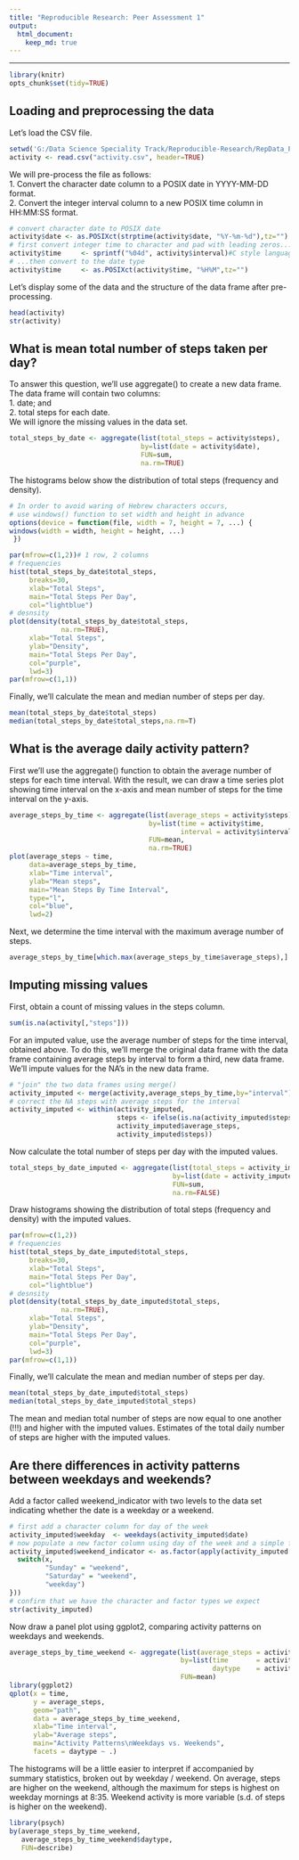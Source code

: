 ```yaml
---
title: "Reproducible Research: Peer Assessment 1"
output: 
  html_document:
    keep_md: true
---
```


---    
```r
library(knitr)
opts_chunk$set(tidy=TRUE)
```

## Loading and preprocessing the data
Let's load the CSV file.    
```r
setwd('G:/Data Science Speciality Track/Reproducible-Research/RepData_PeerAssessment1')
activity <- read.csv("activity.csv", header=TRUE)
```
We will pre-process the file as follows:  
1. Convert the character date column to a POSIX date in YYYY-MM-DD format.  
2. Convert the integer interval column to a new POSIX time column in HH:MM:SS format.  
```r
# convert character date to POSIX date
activity$date <- as.POSIXct(strptime(activity$date, "%Y-%m-%d"),tz="")
# first convert integer time to character and pad with leading zeros...
activity$time     <- sprintf("%04d", activity$interval)#C style language, fill in leading zeros
# ...then convert to the date type
activity$time     <- as.POSIXct(activity$time, "%H%M",tz="")
```
Let's display some of the data and the structure of the data frame after pre-processing.
```r
head(activity)
str(activity)
```
## What is mean total number of steps taken per day?
To answer this question, we'll use aggregate() to create a new data frame.  The data frame will contain two columns:  
1. date; and  
2. total steps for each date.  
We will ignore the missing values in the data set.  
```r
total_steps_by_date <- aggregate(list(total_steps = activity$steps),
                                 by=list(date = activity$date),
                                 FUN=sum,
                                 na.rm=TRUE)
```
The histograms below show the distribution of total steps (frequency and density).
```r
# In order to avoid waring of Hebrew characters occurs, 
# use windows() function to set width and height in advance
options(device = function(file, width = 7, height = 7, ...) {
windows(width = width, height = height, ...)
 })

par(mfrow=c(1,2))# 1 row, 2 columns
# frequencies
hist(total_steps_by_date$total_steps,
     breaks=30,
     xlab="Total Steps",
     main="Total Steps Per Day",
     col="lightblue")
# desnsity
plot(density(total_steps_by_date$total_steps,
             na.rm=TRUE),
     xlab="Total Steps",
     ylab="Density",
     main="Total Steps Per Day",     
     col="purple",
     lwd=3)
par(mfrow=c(1,1))
```  
Finally, we'll calculate the mean and median number of steps per day.  
```r
mean(total_steps_by_date$total_steps)
median(total_steps_by_date$total_steps,na.rm=T)
```
## What is the average daily activity pattern?
First we'll use the aggregate() function to obtain the average number of steps for each time interval.  With the result, we can draw a time series plot showing time interval on the x-axis and mean number of steps for the time interval on the y-axis.   
```r
average_steps_by_time <- aggregate(list(average_steps = activity$steps),
                                   by=list(time = activity$time,
                                           interval = activity$interval),
                                   FUN=mean,
                                   na.rm=TRUE)
plot(average_steps ~ time,
     data=average_steps_by_time,
     xlab="Time interval",
     ylab="Mean steps",
     main="Mean Steps By Time Interval",
     type="l",
     col="blue",
     lwd=2)
```  

Next, we determine the time interval with the maximum average number of steps.  
```r
average_steps_by_time[which.max(average_steps_by_time$average_steps),]
```
## Imputing missing values
First, obtain a count of missing values in the steps column.  
```r
sum(is.na(activity[,"steps"]))
```
For an imputed value, use the average number of steps for the time interval, obtained above.  To do this, we'll merge the original data frame with the data frame containing average steps by interval to form a third, new data frame.  We'll impute values for the NA's in the new data frame.  
```r
# "join" the two data frames using merge()
activity_imputed <- merge(activity,average_steps_by_time,by="interval")
# correct the NA steps with average steps for the interval
activity_imputed <- within(activity_imputed,
                           steps <- ifelse(is.na(activity_imputed$steps),
                           activity_imputed$average_steps,
                           activity_imputed$steps))
```
Now calculate the total number of steps per day with the imputed values.
```r
total_steps_by_date_imputed <- aggregate(list(total_steps = activity_imputed$steps),
                                         by=list(date = activity_imputed$date),
                                         FUN=sum,
                                         na.rm=FALSE)
```
Draw histograms showing the distribution of total steps (frequency and density) with the imputed values.
```r
par(mfrow=c(1,2))
# frequencies
hist(total_steps_by_date_imputed$total_steps,
     breaks=30,
     xlab="Total Steps",
     main="Total Steps Per Day",
     col="lightblue")
# desnsity
plot(density(total_steps_by_date_imputed$total_steps,
             na.rm=TRUE),
     xlab="Total Steps",
     ylab="Density",
     main="Total Steps Per Day",     
     col="purple",
     lwd=3)
par(mfrow=c(1,1))
```  
Finally, we'll calculate the mean and median number of steps per day.  
```r
mean(total_steps_by_date_imputed$total_steps)
median(total_steps_by_date_imputed$total_steps)
```
The mean and median total number of steps are now equal to one another (!!!) and higher with the imputed values.  Estimates of the total daily number of steps are higher with the imputed values.  

## Are there differences in activity patterns between weekdays and weekends?
Add a factor called weekend_indicator with two levels to the data set indicating whether the date is a weekday or a weekend.
```r
# first add a character column for day of the week
activity_imputed$weekday  <- weekdays(activity_imputed$date)
# now populate a new factor column using day of the week and a simple function
activity_imputed$weekend_indicator <- as.factor(apply(activity_imputed["weekday"], 1, function(x) {
  switch(x,
         "Sunday" = "weekend",
         "Saturday" = "weekend",
         "weekday")
}))
# confirm that we have the character and factor types we expect
str(activity_imputed)
```
Now draw a panel plot using ggplot2, comparing activity patterns on weekdays and weekends.
```r
average_steps_by_time_weekend <- aggregate(list(average_steps = activity_imputed$steps),
                                           by=list(time       = activity_imputed$time.x,
                                                   daytype    = activity_imputed$weekend_indicator),
                                           FUN=mean)
library(ggplot2)
qplot(x = time,
      y = average_steps,
      geom="path",
      data = average_steps_by_time_weekend, 
      xlab="Time interval",
      ylab="Average steps",
      main="Activity Patterns\nWeekdays vs. Weekends",
      facets = daytype ~ .)
```

The histograms will be a little easier to interpret if accompanied by summary statistics, broken out by weekday / weekend.  On average, steps are higher on the weekend, although the maximum for steps is highest on weekday mornings at 8:35.  Weekend activity is more variable (s.d. of steps is higher on the weekend).     
```r
library(psych)
by(average_steps_by_time_weekend,
   average_steps_by_time_weekend$daytype,
   FUN=describe)
```
